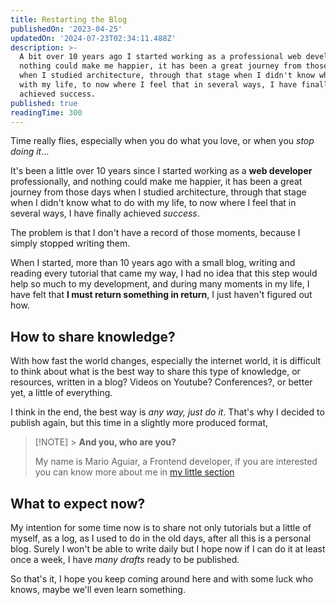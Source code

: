 ```yaml
---
title: Restarting the Blog
publishedOn: '2023-04-25'
updatedOn: '2024-07-23T02:34:11.488Z'
description: >-
  A bit over 10 years ago I started working as a professional web developer, and
  nothing could make me happier, it has been a great journey from those days
  when I studied architecture, through that stage when I didn't know what to do
  with my life, to now where I feel that in several ways, I have finally
  achieved success.
published: true
readingTime: 300
---
```


Time really flies, especially when you do what you love, or when you _stop doing it_…

It's been a little over 10 years since I started working as a **web developer** professionally,
and nothing could make me happier, it has been a great journey from those days when
I studied architecture, through that stage when I didn't know what to do with my life,
to now where I feel that in several ways, I have finally achieved _success_.

The problem is that I don't have a record of those moments, because I simply stopped
writing them.

When I started, more than 10 years ago with a small blog, writing and reading every
tutorial that came my way, I had no idea that this step would help so much
to my development, and during many moments in my life, I have felt that **I must return
something in return**, I just haven't figured out how.

## How to share knowledge?

With how fast the world changes, especially the internet world, it is difficult
to think about what is the best way to share this type of knowledge, or resources,
written in a blog? Videos on Youtube? Conferences?, or better yet,
a little of everything.

I think in the end, the best way is _any way, just do it_. That's why
I decided to publish again, but this time in a slightly more produced format,

> [!NOTE] > **And you, who are you?**
>
> My name is Mario Aguiar, a Frontend developer, if you are interested you can know more about me in [my little section](/sobre-mi)

## What to expect now?

My intention for some time now is to share not only tutorials
but a little of myself, as a log, as I used to do in the old days,
after all this is a personal blog. Surely I won't be able to write daily but I hope
now if I can do it at least once a week, I have _many drafts_ ready
to be published.

So that's it, I hope you keep coming around here and with some luck
who knows, maybe we'll even learn something.
